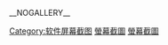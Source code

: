 {{File category|Non-free software screenshot|{{SUBPAGENAME}}}}

__NOGALLERY__

[[Category:软件屏幕截图|Category:软件屏幕截图]]
[[Category:MacOS軟體|螢幕截圖]]
[[Category:Mac_OS软件|螢幕截圖]]